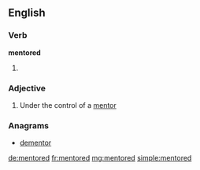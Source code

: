 ==English==

===Verb===
'''mentored'''

# {{past of|mentor}}

===Adjective===
{{en-adj}}

# Under the control of a [[mentor]]

===Anagrams===
* [[dementor#English|dementor]]

[[de:mentored]]
[[fr:mentored]]
[[mg:mentored]]
[[simple:mentored]]